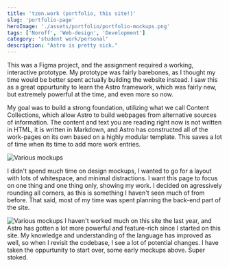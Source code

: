 ```yaml
---
title: 'tzen.work (portfolio, this site!)'
slug: 'portfolio-page'
heroImage: './assets/portfolio/portfolio-mockups.png'
tags: ['Noroff', 'Web-design', 'Development']
category: 'student work/personal'
description: "Astro is pretty sick."
---
```



This was a Figma project, and the assignment required a working, interactive prototype. My prototype was fairly barebones, as I thought my time would be better spent actually building the website instead. I saw this as a great oppurtunity to learn the Astro framework,
which was fairly new, but extremely powerful at the time, and even more so now.

My goal was to build a strong foundation, utilizing what we call Content Collections, which allow Astro to build webpages from alternative sources of information. The content and text you are reading right now is not written in HTML, it is written in Markdown, and Astro
has constructed all of the work-pages on its own based on a highly modular template. This saves a lot of time when its time to add more work entries.

<Image src={mockups} alt="Various mockups" class="lg:w-[60vw] xl:w-[100vw] lg:mx-auto w-auto m-0 border-2" />

I didn't spend much time on design mockups, I wanted to go for a layout with lots of whitespace, and minimal distractions. I want this page to focus on one thing and one thing only, showing my work. I decided on agressively rounding all corners, as this is something I haven't seen much of from before. That said, most of my time was spent planning the back-end part of the site.

<Image src={newtzen} alt="Various mockups" class="lg:w-[60vw] xl:w-[100vw] lg:mx-auto w-auto m-0 border-2" />
I haven't worked much on this site the last year, and Astro has gotten a lot more powerful and feature-rich since I started on this site. My knowledge and understanding of the language has improved as well, so when I revisit the codebase, I see a lot of potential changes.
I have taken the oppurtunity to start over, some early mockups above. Super stoked.
